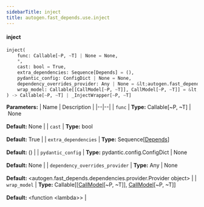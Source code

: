 ```yaml
---
sidebarTitle: inject
title: autogen.fast_depends.use.inject
---
```


<code class="doc-symbol doc-symbol-heading doc-symbol-function"></code>
#### inject

```python
inject(
    func: Callable[~P, ~T] | None = None,
    *,
    cast: bool = True,
    extra_dependencies: Sequence[Depends] = (),
    pydantic_config: ConfigDict | None = None,
    dependency_overrides_provider: Any | None = &lt;autogen.fast_depends.dependencies.provider.Provider object&gt;,
    wrap_model: Callable[[CallModel[~P, ~T]], CallModel[~P, ~T]] = &lt;function &lt;lambda&gt;&gt;
) -> Callable[~P, ~T] | _InjectWrapper[~P, ~T]
```

    

<b>Parameters:</b>
| Name | Description |
|--|--|
| `func` | **Type:** Callable[~P, ~T] \| None<br/><br/>**Default:** None |
| `cast` | **Type:** bool<br/><br/>**Default:** True |
| `extra_dependencies` | **Type:** Sequence[[Depends](/docs/api-reference/autogen/fast_depends/dependencies/model/Depends)]<br/><br/>**Default:** () |
| `pydantic_config` | **Type:** pydantic.config.ConfigDict \| None<br/><br/>**Default:** None |
| `dependency_overrides_provider` | **Type:** Any \| None<br/><br/>**Default:** &lt;autogen.fast_depends.dependencies.provider.Provider object&gt; |
| `wrap_model` | **Type:** Callable[[[CallModel](/docs/api-reference/autogen/fast_depends/core/model/CallModel)[~P, ~T]], [CallModel](/docs/api-reference/autogen/fast_depends/core/model/CallModel)[~P, ~T]]<br/><br/>**Default:** &lt;function &lt;lambda&gt;&gt; |

<br />